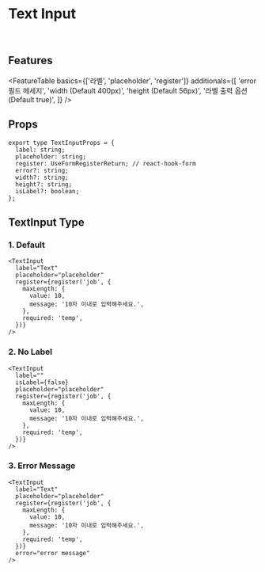 
<Meta title="Components/Inputs/TextInput" component={TextInput} />

# Text Input

<br />

## Features

<FeatureTable
  basics={['라벨', 'placeholder', 'register']}
  additionals={[
    'error 필드 메세지',
    'width (Default  400px)',
    'height (Default  56px)',
    '라벨 출력 옵션 (Default  true)',
  ]}
/>

## Props

```tsx
export type TextInputProps = {
  label: string;
  placeholder: string;
  register: UseFormRegisterReturn; // react-hook-form
  error?: string;
  width?: string;
  height?: string;
  isLabel?: boolean;
};
```

## TextInput Type

### 1. Default

<Preview>
  <TextInput label="Text" placeholder="placeholder" register={undefined} />
</Preview>

```tsx
<TextInput
  label="Text"
  placeholder="placeholder"
  register={register('job', {
    maxLength: {
      value: 10,
      message: '10자 이내로 입력해주세요.',
    },
    required: 'temp',
  })}
/>
```

### 2. No Label

<Preview>
  <TextInput
    label=""
    isLabel={false}
    placeholder="placeholder"
    register={undefined}
  />
</Preview>

```tsx
<TextInput
  label=""
  isLabel={false}
  placeholder="placeholder"
  register={register('job', {
    maxLength: {
      value: 10,
      message: '10자 이내로 입력해주세요.',
    },
    required: 'temp',
  })}
/>
```

### 3. Error Message

<Preview>
  <TextInput
    label="Text"
    placeholder="placeholder"
    register={undefined}
    error="error message"
/>

</Preview>

```tsx
<TextInput
  label="Text"
  placeholder="placeholder"
  register={register('job', {
    maxLength: {
      value: 10,
      message: '10자 이내로 입력해주세요.',
    },
    required: 'temp',
  })}
  error="error message"
/>
```
